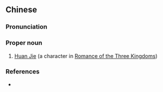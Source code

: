 {{also|桓阶}}
==Chinese==
{{zh-forms|s=桓阶}}

===Pronunciation===
{{zh-pron
|m=Huán Jiē
|cat=pn
}}

===Proper noun===
{{zh-proper noun}}

# [[w:Huan Jie|Huan Jie]] (a character in [[w:Romance of the Three Kingdoms|Romance of the Three Kingdoms]])

===References===
* {{pedialite|Huan Jie}}
